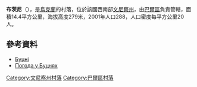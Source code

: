 {{coord|48|57|46|N|27|37|55|E|scale:30000|display=title}}

'''布茨尼'''（{{lang-uk|Буцні}}），是[[烏克蘭|烏克蘭]]的村落，位於該國西南部[[文尼察州|文尼察州]]，由[[巴爾區|巴爾區]]負責管轄，面積14.4平方公里，海拔高度279米，2001年人口288，人口密度每平方公里20人。

==參考資料==
* [http://w1.c1.rada.gov.ua/pls/z7503/A005?rdat1=31.03.2014&rf7571=1376 Буцні] {{Wayback|url=http://w1.c1.rada.gov.ua/pls/z7503/A005?rdat1=31.03.2014&rf7571=1376 |date=20201128113006 }}
* [http://www.gismeteo.ua/ua/weather-butsni-75075/ Погода у Буцнях] {{Wayback|url=http://www.gismeteo.ua/ua/weather-butsni-75075/ |date=20141104143831 }}

[[Category:文尼察州村落|Category:文尼察州村落]]
[[Category:巴爾區村落|Category:巴爾區村落]]


{{Vinnytsia-geo-stub}}